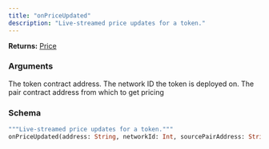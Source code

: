 ```yaml
---
title: "onPriceUpdated"
description: "Live-streamed price updates for a token."
---
```


**Returns:** [Price](/api-reference/types/price)

### Arguments

<ResponseField name="address" type="String">
  The token contract address.
</ResponseField>

<ResponseField name="networkId" type="Int">
  The network ID the token is deployed on.
</ResponseField>

<ResponseField name="sourcePairAddress" type="String">
  The pair contract address from which to get pricing
</ResponseField>

### Schema


```graphql 
"""Live-streamed price updates for a token."""
onPriceUpdated(address: String, networkId: Int, sourcePairAddress: String): Price
```
